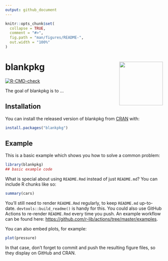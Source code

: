 ```yaml
---
output: github_document
---
```


<!-- README.md is generated from README.Rmd. Please edit that file -->

```r
knitr::opts_chunk$set(
  collapse = TRUE,
  comment = "#>",
  fig.path = "man/figures/README-",
  out.width = "100%"
)
```

# blankpkg <img src='man/figures/logo.png' align='right' height='139' />

<!-- badges: start -->
[![R-CMD-check](https://github.com/k-hench/blankpkg/workflows/R-CMD-check/badge.svg)](https://github.com/k-hench/blankpkg/actions)
<!-- badges: end -->

The goal of blankpkg is to ...

## Installation

You can install the released version of blankpkg from [CRAN](https://CRAN.R-project.org) with:

``` r
install.packages("blankpkg")
```

## Example

This is a basic example which shows you how to solve a common problem:

```r
library(blankpkg)
## basic example code
```

What is special about using `README.Rmd` instead of just `README.md`? You can include R chunks like so:

```r
summary(cars)
```

You'll still need to render `README.Rmd` regularly, to keep `README.md` up-to-date. `devtools::build_readme()` is handy for this. You could also use GitHub Actions to re-render `README.Rmd` every time you push. An example workflow can be found here: <https://github.com/r-lib/actions/tree/master/examples>.

You can also embed plots, for example:

```r
plot(pressure)
```

In that case, don't forget to commit and push the resulting figure files, so they display on GitHub and CRAN.

